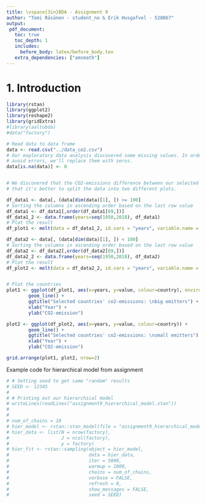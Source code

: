 ```yaml
---
title: \vspace{3in}BDA - Assignment 9
author: "Tomi Räsänen - student_no & Erik Husgafvel - 528867"
output:
 pdf_document:
   toc: true
   toc_depth: 1
   includes:
     before_body: latex/before_body.tex
   extra_dependencies: ["amsmath"]
---
```


\newpage

# 1. Introduction

```r
library(rstan)
library(ggplot2)
library(reshape2)
library(gridExtra)
#library(aaltobda)
#data("factory")
```

```r
# Read data to data frame
data <- read.csv("../data_co2.csv")
# Our exploratory data analysis discovered some missing values. In order to
# avoid errors, we'll replace them with zeros.
data[is.na(data)] <- 0


# We discovered that the CO2-emissions difference between our selected countries is so vast
# that it's better to split the data into two different plots.

df_data1 <- data[, (data[dim(data)[1], ]) >= 100]
# Sorting the columns in ascending order based on the last row value
df_data1 <- df_data1[,order(df_data1[69,])]
df_data1_2 <- data.frame(years=seq(1950,2018), df_data1)
# Plot the result
df_plot1 <- melt(data = df_data1_2, id.vars = "years", variable.name = "country")

df_data2 <- data[, (data[dim(data)[1], ]) < 100]
# Sorting the columns in ascending order based on the last row value
df_data2 <- df_data2[,order(df_data2[69,])]
df_data2_2 <- data.frame(years=seq(1950,2018), df_data2)
# Plot the result
df_plot2 <- melt(data = df_data2_2, id.vars = "years", variable.name = "country")


# Plot the countries
plot1 <- ggplot(df_plot1, aes(x=years, y=value, colour=country), environment = ) +
        geom_line() +
        ggtitle("Selected countries' co2-emissions: \nbig emitters") +
        xlab("Year") +
        ylab("CO2-emission")

plot2 <- ggplot(df_plot2, aes(x=years, y=value, colour=country)) +
        geom_line() +
        ggtitle("Selected countries' co2-emissions: \nsmall emitters") +
        xlab("Year") +
        ylab("CO2-emission")

grid.arrange(plot1, plot2, nrow=2)

```
















Example code for hierarchical model from assignment

```r
# # Setting seed to get same "random" results
# SEED <- 12345
# 
# # Printing out our hierarchical model
# writeLines(readLines("assignment9_hierarchical_model.stan"))
# 
# 
# num_of_chains = 10
# hier_model <- rstan::stan_model(file = "assignment9_hierarchical_model.stan")
# hier_data <- list(N = nrow(factory),
#                   J = ncol(factory),
#                   y = factory)
# hier_fit <- rstan::sampling(object = hier_model,
#                             data = hier_data,
#                             iter = 5000,
#                             warmup = 1000,
#                             chains = num_of_chains,
#                             verbose = FALSE,
#                             refresh = 0,
#                             show_messages = FALSE,
#                             seed = SEED)
```

